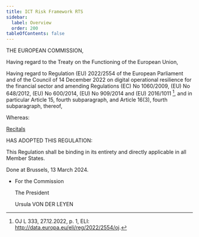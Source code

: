 ```yaml
---
title: ICT Risk Framework RTS
sidebar:
  label: Overview
  order: 200
tableOfContents: false
---
```


<Title>

[COMMISSION DELEGATED REGULATION (EU) 2024/1774](#)

of 13 March 2024

supplementing Regulation (EU) 2022/2554 of the European Parliament and of the Council with regard to regulatory technical standards specifying ICT risk management tools, methods, processes, and policies and the simplified ICT risk management framework

(Text with EEA relevance)

</Title>

THE EUROPEAN COMMISSION,

Having regard to the Treaty on the Functioning of the European Union,

Having regard to Regulation (EU) 2022/2554 of the European Parliament and of the Council of 14 December 2022 on digital operational resilience for the financial sector and amending Regulations (EC) No 1060/2009, (EU) No 648/2012, (EU) No 600/2014, (EU) No 909/2014 and (EU) 2016/1011 [^1], and in particular Article 15, fourth subparagraph, and Article 16(3), fourth subparagraph, thereof,

Whereas:

[Recitals](./recitals)

HAS ADOPTED THIS REGULATION:

<TableOfContents />

<ConcludingFormulas>

This Regulation shall be binding in its entirety and directly applicable in all Member States.

Done at Brussels, 13 March 2024.

- For the Commission

  The President

  Ursula VON DER LEYEN

</ConcludingFormulas>

[^1]: OJ L 333, 27.12.2022, p. 1, ELI: http://data.europa.eu/eli/reg/2022/2554/oj.
